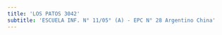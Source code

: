 ```yaml
---
title: 'LOS PATOS 3042'
subtitle: 'ESCUELA INF. N° 11/05° (A) - EPC N° 28 Argentino China'
---
```


#
